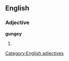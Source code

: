 ==English==

===Adjective===
'''gungey'''

# {{alternative spelling of|gungy}}

[[Category:English adjectives]]